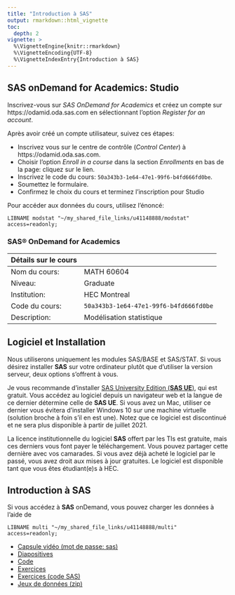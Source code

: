 ```yaml
---
title: "Introduction à SAS"
output: rmarkdown::html_vignette
toc:
  depth: 2
vignette: >
  %\VignetteEngine{knitr::rmarkdown}
  %\VignetteEncoding{UTF-8}
  %\VignetteIndexEntry{Introduction à SAS}
---
```

## SAS onDemand for Academics: Studio

Inscrivez-vous sur *SAS OnDemand for Academics* et créez un compte sur https://odamid.oda.sas.com en sélectionnant l'option *Register for an account*.

Après avoir créé un compte utilisateur, suivez ces étapes:

- Inscrivez vous sur le centre de contrôle (*Control Center*) à https://odamid.oda.sas.com.
- Choisir l'option *Enroll in a course* dans la section *Enrollments* en bas de la page: cliquez sur le lien.
- Inscrivez le code du cours: `50a343b3-1e64-47e1-99f6-b4fd666fd0be`.
- Soumettez le formulaire.
- Confirmez le choix du cours et terminez l'inscription pour Studio

Pour accéder aux données du cours, utilisez l'énoncé:

`LIBNAME modstat "~/my_shared_file_links/u41148888/modstat" access=readonly;`



### SAS® OnDemand for Academics

| Détails sur le cours | |
|:----|:----|
| Nom du cours: |	MATH 60604|
|Niveau:| Graduate |
|Institution:|	HEC Montreal|
| Code du cours: |	`50a343b3-1e64-47e1-99f6-b4fd666fd0be`|
|Description:|	Modélisation statistique|


## Logiciel et Installation


Nous utiliserons uniquement les modules SAS/BASE et SAS/STAT. Si vous désirez installer **SAS** sur votre ordinateur plutôt que d'utiliser la version serveur, deux options s'offrent à vous.


Je vous recommande d'installer [SAS University Edition (**SAS UE**)](https://www.sas.com/en_us/software/university-edition.html), qui est gratuit. Vous accédez au logiciel depuis un navigateur web et la langue de ce dernier détermine celle de **SAS UE**. Si vous avez un Mac, utiliser ce dernier vous évitera d'installer Windows 10 sur une machine virtuelle (solution broche à foin s'il en est une). Notez que ce logiciel est discontinué et ne sera plus disponible à partir de juillet 2021.

La licence institutionnelle du logiciel **SAS** offert par les TIs est gratuite, mais ces derniers vous font payer le téléchargement. Vous pouvez partager cette dernière avec vos camarades. Si vous avez déjà acheté le logiciel par le passé, vous avez droit aux mises à jour gratuites. Le logiciel est disponible tant que vous êtes étudiant(e)s à HEC.



## Introduction à **SAS**

Si vous accédez à **SAS** onDemand, vous pouvez charger les données à l'aide de 
```sas
LIBNAME multi "~/my_shared_file_links/u41148888/multi" access=readonly;
```

- [Capsule vidéo (mot de passe: sas)](https://hecmontreal.yuja.com/V/Video?v=87013&node=440149&a=311352596&autoplay=1)
- [Diapositives](https://raw.githubusercontent.com/lbelzile/modstat/master/introSAS/MATH60619_SAS_intro.pdf)
- [Code](https://raw.githubusercontent.com/lbelzile/modstat/master/introSAS/MATH60619_SAS_intro.sas)
- [Exercices](https://raw.githubusercontent.com/lbelzile/modstat/master/introSAS/MATH60619_SASexercices.pdf)
- [Exercices (code SAS)](https://raw.githubusercontent.com/lbelzile/modstat/master/introSAS/MATH60619_SASexercices.sas)
- [Jeux de données (zip)](https://raw.githubusercontent.com/lbelzile/modstat/master/introSAS/Intro_SAS_data.zip)

